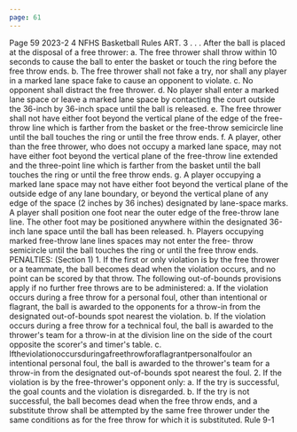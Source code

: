 ```yaml
---
page: 61
---
```


Page 59 2023-2 4 NFHS Basketball Rules ART. 3 . . . After the ball is placed at the disposal of a free thrower: a. The free thrower shall throw within 10 seconds to cause the ball to enter the basket or touch the ring before the free throw ends. b. The free thrower shall not fake a try, nor shall any player in a marked lane space fake to cause an opponent to violate. c. No opponent shall distract the free thrower. d. No player shall enter a marked lane space or leave a marked lane space by contacting the court outside the 36-inch by 36-inch space until the ball is released. e. The free thrower shall not have either foot beyond the vertical plane of the edge of the free-throw line which is farther from the basket or the free-throw semicircle line until the ball touches the ring or until the free throw ends. f. A player, other than the free thrower, who does not occupy a marked lane space, may not have either foot beyond the vertical plane of the free-throw line extended and the three-point line which is farther from the basket until the ball touches the ring or until the free throw ends. g. A player occupying a marked lane space may not have either foot beyond the vertical plane of the outside edge of any lane boundary, or beyond the vertical plane of any edge of the space (2 inches by 36 inches) designated by lane-space marks. A player shall position one foot near the outer edge of the free-throw lane line. The other foot may be positioned anywhere within the designated 36-inch lane space until the ball has been released. h. Players occupying marked free-throw lane lines spaces may not enter the free- throw semicircle until the ball touches the ring or until the free throw ends. PENALTIES: (Section 1) 1. If the first or only violation is by the free thrower or a teammate, the ball becomes dead when the violation occurs, and no point can be scored by that throw. The following out-of-bounds provisions apply if no further free throws are to be administered: a. If the violation occurs during a free throw for a personal foul, other than intentional or flagrant, the ball is awarded to the opponents for a throw-in from the designated out-of-bounds spot nearest the violation. b. If the violation occurs during a free throw for a technical foul, the ball is awarded to the thrower's team for a throw-in at the division line on the side of the court opposite the scorer's and timer's table. c. Iftheviolationoccursduringafreethrowforaflagrantpersonalfoulor an intentional personal foul, the ball is awarded to the thrower's team for a throw-in from the designated out-of-bounds spot nearest the foul. 2. If the violation is by the free-thrower's opponent only: a. If the try is successful, the goal counts and the violation is disregarded. b. If the try is not successful, the ball becomes dead when the free throw ends, and a substitute throw shall be attempted by the same free thrower under the same conditions as for the free throw for which it is substituted. Rule 9-1
